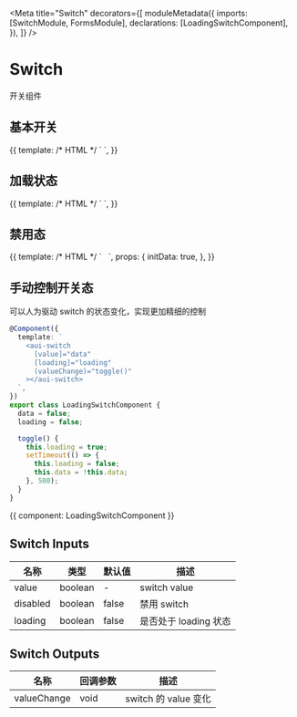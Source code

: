 


<Meta
  title="Switch"
  decorators={[
    moduleMetadata({
      imports: [SwitchModule, FormsModule],
      declarations: [LoadingSwitchComponent],
    }),
  ]}
/>

# Switch

开关组件

## 基本开关

<Canvas>
  <Story name="basic" height="60px">
    {{
      template: /* HTML */ ` <aui-switch [(ngModel)]="data"></aui-switch> `,
    }}
  </Story>
</Canvas>

## 加载状态

<Canvas>
  <Story name="loading" height="60px">
    {{
      template: /* HTML */ `
        <aui-switch [(ngModel)]="data" [loading]="true"></aui-switch>
      `,
    }}
  </Story>
</Canvas>

## 禁用态

<Canvas>
  <Story name="disabled" height="60px">
    {{
      template: /* HTML */ `
        <aui-switch
          style="margin-right:8px;"
          [(ngModel)]="data"
          [disabled]="true"
        ></aui-switch>
        <aui-switch [(ngModel)]="initData" [disabled]="true"></aui-switch>
      `,
      props: {
        initData: true,
      },
    }}
  </Story>
</Canvas>

## 手动控制开关态

可以人为驱动 switch 的状态变化，实现更加精细的控制

```typescript
@Component({
  template: `
    <aui-switch
      [value]="data"
      [loading]="loading"
      (valueChange)="toggle()"
    ></aui-switch>
  `,
})
export class LoadingSwitchComponent {
  data = false;
  loading = false;

  toggle() {
    this.loading = true;
    setTimeout(() => {
      this.loading = false;
      this.data = !this.data;
    }, 500);
  }
}
```

<Story name="manual" height="60px">
  {{ component: LoadingSwitchComponent }}
</Story>

## Switch Inputs

| 名称     | 类型    | 默认值 | 描述                  |
| -------- | ------- | ------ | --------------------- |
| value    | boolean | -      | switch value          |
| disabled | boolean | false  | 禁用 switch           |
| loading  | boolean | false  | 是否处于 loading 状态 |

## Switch Outputs

| 名称        | 回调参数 | 描述                 |
| ----------- | -------- | -------------------- |
| valueChange | void     | switch 的 value 变化 |

